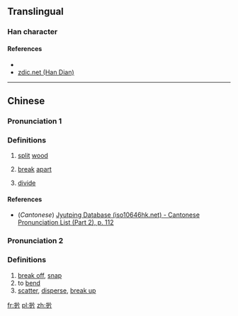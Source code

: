 ==Translingual==

===Han character===
{{Han char|rn=64|rad=手|as=05|sn=8|four=|canj=手中中中 (QLLL), 手中中弓 (QLLN), X手中中弓 (XQLLN)|ids=⿰[[扌]][[片]]}}

====References====
* {{Han ref|kx=0419.100|dkj=11843|dj=0766.030|hdz=31838.040|uh=6278|ud=25208}}
*[http://www.zdic.net/z/1a/js/6278.htm zdic.net (Han Dian)]

----

==Chinese==
{{zh-hanzi-box|[[扸]]}}

===Pronunciation 1===
{{zh-pron
|m=xī
|c=sik1
|mc=
|oc=
|ma=
|cat=v
}}

===Definitions===

# {{context|archaic|lang=zh}} [[split]] [[wood]]
# {{context|archaic|lang=zh}} [[break]] [[apart]]
# {{context|archaic|lang=zh}} [[divide]]

====References====
*(''Cantonese'') [http://www.iso10646hk.net/jp/document/download.jsp Jyutping Database (iso10646hk.net) - Cantonese Pronunciation List (Part 2), p. 112]

===Pronunciation 2===
{{zh-pron
|m=zhé
|c=
|ma=
|cat=v
}}

===Definitions===

# [[break off]], [[snap]]
# to [[bend]]
# [[scatter]], [[disperse]], [[break up]]

[[fr:扸]]
[[pl:扸]]
[[zh:扸]]